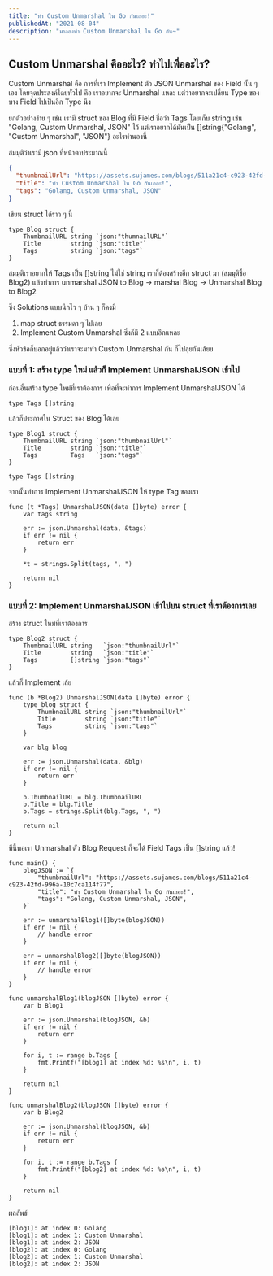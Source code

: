 ```yaml
---
title: "ทำ Custom Unmarshal ใน Go กันเถอะ!"
publishedAt: "2021-08-04"
description: "มาลองทำ Custom Unmarshal ใน Go กัน~"
---
```


## Custom Unmarshal คืออะไร? ทำไปเพื่ออะไร?

Custom Unmarshal คือ การที่เรา Implement ตัว JSON Unmarshal ของ Field นั้น ๆ เอง โดยจุดประสงค์โดยทั่วไป คือ เราอยากจะ Unmarshal แหละ แต่ว่าอยากจะเปลี่ยน Type ของบาง Field ไปเป็นอีก Type นึง

ยกตัวอย่างง่าย ๆ เช่น เรามี struct ของ Blog ที่มี Field ชื่อว่า Tags โดยเก็บ string เช่น "Golang, Custom Unmarshal, JSON" ไว้ แต่เราอยากได้มันเป็น []string{"Golang", "Custom Unmarshal", "JSON"} อะไรทำนองนี้

สมมุติว่าเรามี json ที่หน้าตาประมาณนี้

```json
{
  "thumbnailUrl": "https://assets.sujames.com/blogs/511a21c4-c923-42fd-996a-10c7ca114f77",
  "title": "ทำ Custom Unmarshal ใน Go กันเถอะ!",
  "tags": "Golang, Custom Unmarshal, JSON"
}
```

เขียน struct ได้ราว ๆ นี้

```golang
type Blog struct {
	ThumbnailURL string `json:"thumnailURL"`
	Title        string `json:"title"`
	Tags         string `json:"tags"`
}
```

สมมุติเราอยากให้ Tags เป็น []string ไม่ใช่ string เราก็ต้องสร้างอีก struct มา (สมมุติชื่อ Blog2) แล้วทำการ unmarshal JSON to Blog -> marshal Blog -> Unmarshal Blog to Blog2

ซึ่ง Solutions แบบนึกไว ๆ บ้าน ๆ ก็คงมี

1. map struct ธรรมดา ๆ ไปเลย
2. Implement Custom Unmarshal ซึ่งก็มี 2 แบบอีกแหละ

ซึ่งหัวข้อก็บอกอยู่แล้วว่าเราจะมาทำ Custom Unmarshal กัน ก็ไปลุยกันเล้ยย

### แบบที่ 1: สร้าง type ใหม่ แล้วก็ Implement UnmarshalJSON เข้าไป

ก่อนอื่นสร้าง type ใหม่ที่เราต้องการ เพื่อที่จะทำการ Implement UnmarshalJSON ได้

```golang
type Tags []string
```

แล้วก็ประกาศใน Struct ของ Blog ได้เลย

```golang
type Blog1 struct {
	ThumbnailURL string `json:"thumbnailUrl"`
	Title        string `json:"title"`
	Tags         Tags   `json:"tags"`
}

type Tags []string
```

จากนั้นทำการ Implement UnmarshalJSON ให้ type Tag ของเรา

```golang
func (t *Tags) UnmarshalJSON(data []byte) error {
	var tags string

	err := json.Unmarshal(data, &tags)
	if err != nil {
		return err
	}

	*t = strings.Split(tags, ", ")

	return nil
}
```

### แบบที่ 2: Implement UnmarshalJSON เข้าไปบน struct ที่เราต้องการเลย

สร้าง struct ใหม่ที่เราต้องการ

```golang
type Blog2 struct {
	ThumbnailURL string   `json:"thumbnailUrl"`
	Title        string   `json:"title"`
	Tags         []string `json:"tags"`
}
```

แล้วก็ Implement เล้ย

```golang
func (b *Blog2) UnmarshalJSON(data []byte) error {
	type blog struct {
		ThumbnailURL string `json:"thumbnailUrl"`
		Title        string `json:"title"`
		Tags         string `json:"tags"`
	}

	var blg blog

	err := json.Unmarshal(data, &blg)
	if err != nil {
		return err
	}

	b.ThumbnailURL = blg.ThumbnailURL
	b.Title = blg.Title
	b.Tags = strings.Split(blg.Tags, ", ")

	return nil
}
```

ทีนี้พอเรา Unmarshal ตัว Blog Request ก็จะได้ Field Tags เป็น []string แล้ว!

```golang
func main() {
	blogJSON := `{
        "thumbnailUrl": "https://assets.sujames.com/blogs/511a21c4-c923-42fd-996a-10c7ca114f77",
        "title": "ทำ Custom Unmarshal ใน Go กันเถอะ!",
        "tags": "Golang, Custom Unmarshal, JSON",
    }`

	err := unmarshalBlog1([]byte(blogJSON))
	if err != nil {
		// handle error
	}

	err = unmarshalBlog2([]byte(blogJSON))
	if err != nil {
		// handle error
	}
}

func unmarshalBlog1(blogJSON []byte) error {
	var b Blog1

	err := json.Unmarshal(blogJSON, &b)
	if err != nil {
		return err
	}

	for i, t := range b.Tags {
		fmt.Printf("[blog1] at index %d: %s\n", i, t)
	}

	return nil
}

func unmarshalBlog2(blogJSON []byte) error {
	var b Blog2

	err := json.Unmarshal(blogJSON, &b)
	if err != nil {
		return err
	}

	for i, t := range b.Tags {
		fmt.Printf("[blog2] at index %d: %s\n", i, t)
	}

	return nil
}
```

ผลลัพธ์

```
[blog1]: at index 0: Golang
[blog1]: at index 1: Custom Unmarshal
[blog1]: at index 2: JSON
[blog2]: at index 0: Golang
[blog2]: at index 1: Custom Unmarshal
[blog2]: at index 2: JSON
```
